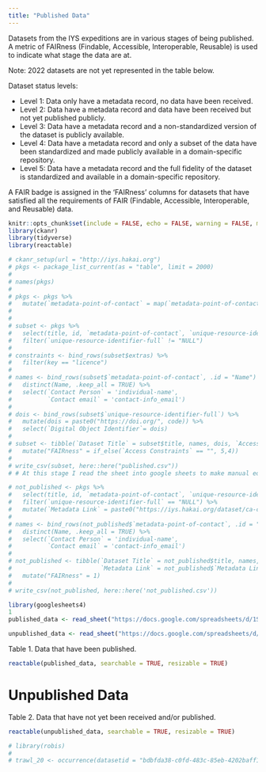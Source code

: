 ```yaml
---
title: "Published Data"
---
```


Datasets from the IYS expeditions are in various stages of being published. A metric of FAIRness (Findable, Accessible, Interoperable, Reusable) is used to indicate what stage the data are at. 

Note: 2022 datasets are not yet represented in the table below.

Dataset status levels:

- Level 1: Data only have a metadata record, no data have been received. 
- Level 2: Data have a metadata record and data have been received but not yet published publicly. 
- Level 3: Data have a metadata record and a non-standardized version of the dataset is publicly available.
- Level 4: Data have a metadata record and only a subset of the data have been standardized and made publicly available in a domain-specific repository. 
- Level 5: Data have a metadata record and the full fidelity of the dataset is standardized and available in a domain-specific repository.

A FAIR badge is assigned in the 'FAIRness' columns for datasets that have satisfied all the requirements of FAIR (Findable, Accessible, Interoperable, and Reusable) data.

```r
knitr::opts_chunk$set(include = FALSE, echo = FALSE, warning = FALSE, message = FALSE, error = FALSE)
library(ckanr)
library(tidyverse)
library(reactable)
```

```r
# ckanr_setup(url = "http://iys.hakai.org")
# pkgs <- package_list_current(as = "table", limit = 2000)
# 
# names(pkgs)
# 
# pkgs <- pkgs %>% 
#   mutate(`metadata-point-of-contact` = map(`metadata-point-of-contact`, ~select(.x, c('individual-name', 'contact-info_email'))))
#   
# 
# subset <- pkgs %>% 
#   select(title, id, `metadata-point-of-contact`, `unique-resource-identifier-full`, extras) %>% 
#   filter(`unique-resource-identifier-full` != "NULL") 
# 
# constraints <- bind_rows(subset$extras) %>% 
#   filter(key == "licence")
#  
# names <- bind_rows(subset$`metadata-point-of-contact`, .id = "Name") %>% 
#   distinct(Name, .keep_all = TRUE) %>% 
#   select(`Contact Person` = 'individual-name',
#          `Contact email` = 'contact-info_email')
# 
# dois <- bind_rows(subset$`unique-resource-identifier-full`) %>% 
#   mutate(dois = paste0("https://doi.org/", code)) %>% 
#   select(`Digital Object Identifier`= dois)
# 
# subset <- tibble(`Dataset Title` = subset$title, names, dois, `Access Constraints` = constraints$value) %>% 
#   mutate("FAIRness" = if_else(`Access Constraints` == "", 5,4))
# 
# write_csv(subset, here::here("published.csv"))
# # At this stage I read the sheet into google sheets to make manual edits 

# not_published <- pkgs %>% 
#   select(title, id, `metadata-point-of-contact`, `unique-resource-identifier-full`) %>% 
#   filter(`unique-resource-identifier-full` == "NULL") %>% 
#   mutate(`Metadata Link` = paste0("https://iys.hakai.org/dataset/ca-cioos_", id))
# 
# names <- bind_rows(not_published$`metadata-point-of-contact`, .id = "Name") %>% 
#   distinct(Name, .keep_all = TRUE) %>% 
#   select(`Contact Person` = 'individual-name',
#          `Contact email` = 'contact-info_email')
# 
# not_published <- tibble(`Dataset Title` = not_published$title, names, 
#                         `Metadata Link` = not_published$`Metadata Link`) %>% 
#   mutate("FAIRness" = 1)
# 
# write_csv(not_published, here::here('not_published.csv'))
```

```r
library(googlesheets4)
1
published_data <- read_sheet("https://docs.google.com/spreadsheets/d/1SoeRT_eytuMS3-Ap5q6UPzcwBK2HKiqzsTbWLmxZcBA/edit#gid=1459056304", sheet = "Published")

unpublished_data <- read_sheet("https://docs.google.com/spreadsheets/d/1SoeRT_eytuMS3-Ap5q6UPzcwBK2HKiqzsTbWLmxZcBA/edit#gid=1459056304", sheet = "Not Published")
```



Table 1. Data that have been published. 
```r

reactable(published_data, searchable = TRUE, resizable = TRUE)
```

# Unpublished Data



Table 2. Data that have not yet been received and/or published.
```r
reactable(unpublished_data, searchable = TRUE, resizable = TRUE)
```


```r
# library(robis)
# 
# trawl_20 <- occurrence(datasetid = "bdbfda38-c0fd-483c-85eb-4202baff1e52", mof = TRUE)
```

